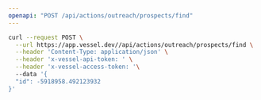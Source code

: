 ```yaml
---
openapi: "POST /api/actions/outreach/prospects/find"
---
```


<RequestExample>

```bash Request
curl --request POST \
  --url https://app.vessel.dev//api/actions/outreach/prospects/find \
  --header 'Content-Type: application/json' \
  --header 'x-vessel-api-token: ' \
  --header 'x-vessel-access-token: '\ 
  --data '{
  "id": -5918958.492123932
}'
```

</RequestExample>


      